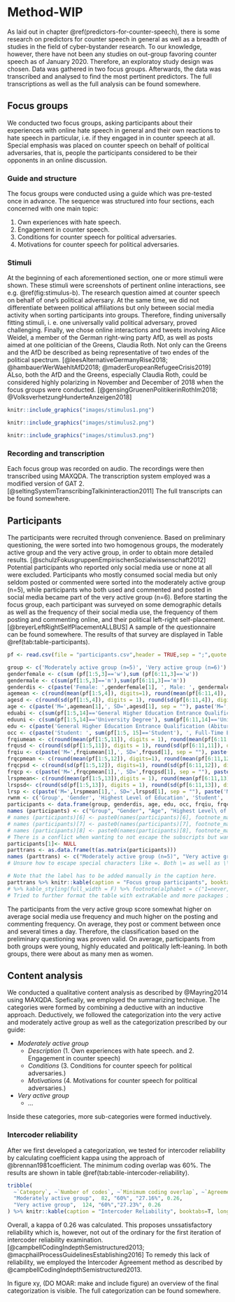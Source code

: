 # Method-WIP
As laid out in chapter \@ref(predictors-for-counter-speech), there is some research on predictors for counter speech in general as well as a breadth of studies in the field of cyber-bystander research. To our knowledge, however, there have not been any studies on out-group favoring counter speech as of January 2020. Therefore, an exploratoy study design was chosen.
Data was gathered in two focus groups. Afterwards, the data was transcribed and analysed to find the most pertinent predictors. The full transcriptions as well as the full analysis can be found somewhere.

## Focus groups
We conducted two focus groups, asking participants about their experiences with online hate speech in general and their own reactions to hate speech in particular, i.e. if they engaged in in counter speech at all. Special emphasis was placed on counter speech on behalf of political adversaries, that is, people the participants considered to be their opponents in an online discussion.

### Guide and structure
The focus groups were conducted using a guide which was pre-tested once in advance. The sequence was structured into four sections, each concerned with one main topic:

1. Own experiences with hate speech.
2. Engagement in counter speech.
3. Conditions for counter speech for political adversaries.
4. Motivations for counter speech for political adversaries.

### Stimuli
At the beginning of each aforementioned section, one or more stimuli were shown. These stimuli were screenshots of pertinent online interactions, see e.g. \@ref(fig:stimulus-b). The research question aimed at counter speech on behalf of one's political adversary. At the same time, we did not differentiate between political affiliations but only between social media activity when sorting participants into groups. Therefore, finding universally fitting stimuli, i. e. one universally valid political adversary, proved challenging. Finally, we chose online interactions and tweets involving Alice Weidel, a member of the German right-wing party AfD, as well as posts aimed at one politician of the Greens, Claudia Roth. Not only can the Greens and the AfD be described as being representative of two endes of the political spectrum. [@leesAlternativeGermanyRise2018; @hambauerWerWaehltAfD2018; @maderEuropeanRefugeeCrisis2019] ALso, both the AfD and the Greens, especially Claudia Roth, could be considered highly polarizing in November and December of 2018 when the focus groups were conducted. [@gensingGruenenPolitikerinRothIm2018; @VolksverhetzungHunderteAnzeigen2018]

```r
knitr::include_graphics("images/stimulus1.png")
```


```r
knitr::include_graphics("images/stimulus2.png")
```

```r
knitr::include_graphics("images/stimulus3.png")
```

### Recording and transcription
Each focus group was recorded on audio. The recordings were then transcribed using MAXQDA. The transcription system employed was a modified version of GAT 2. [@seltingSystemTranscribingTalkininteraction2011] The full transcripts can be found somewhere.

## Participants
The participants were recruited through convenience. Based on preliminary questioning, the were sorted into two homogenous groups, the moderately active group and the very active group, in order to obtain more detailed results. [@schulzFokusgruppenEmpirischenSozialwissenschaft2012] Potential participants who reported only social media use or none at all were excluded. Participants who mostly consumed social media but only seldom posted or commented were sorted into the moderately active group (n=5), while participants who both used and commented and posted in social media became part of the very active group (n=6).
Before starting the focus group, each participant was surveyed on some demographic details as well as the frequency of their social media use, the frequency of them posting and commenting online, and their political left-right self-placement. [@breyerLeftRightSelfPlacementALLBUS] A sample of the questionnaire can be found somewhere. The results of that survey are displayed in Table \@ref(tab:table-participants). 
```r
pf <- read.csv(file = "participants.csv",header = TRUE,sep = ";",quote = "",dec = ",", fill = TRUE, nrows = 11, )
```
```r
group <- c('Moderately active group (n=5)', 'Very active group (n=6)')
genderfemale <- c(sum (pf[1:5,3]=='w'),sum (pf[6:11,3]=='w'))
gendermale <- c(sum(pf[1:5,3]=='m'),sum(pf[6:11,3]=='m'))
genderdis <- c(paste('Female: ',genderfemale[1], ', Male: ', gendermale[1], sep = ""), paste('Female: ',genderfemale[2], ', Male: ', gendermale[2], sep = ""))
agemean <- c(round(mean(pf[1:5,4]), digits=1), round(mean(pf[6:11,4]), digits = 1))
agesd <- c(round(sd(pf[1:5,4]), digits = 1), round(sd(pf[6:11,4]), digits = 1))
age <- c(paste('M=',agemean[1],', SD=',agesd[1], sep = ""), paste('M=',agemean[2],', SD=',agesd[2], sep = ""))
eduabi <- c(sum(pf[1:5,14]=='General Higher Education Entrance Qualification (Abitur)'), sum(pf[6:11,14]=='General Higher Education Entrance Qualification (Abitur)'))
eduuni <- c(sum(pf[1:5,14]=='University Degree'), sum(pf[6:11,14]=='University Degree'))
edu <- c(paste('General Higher Education Entrance Qualification (Abitur): ', eduabi[1], ', University Degree: ', eduuni[1], sep = ""), paste('General Higher Education Entrance Qualification (Abitur): ', eduabi[2], ', University Degree: ', eduuni[2], sep = ""))
occ <- c(paste('Student: ', sum(pf[1:5, 15]=='Student'), ', Full-Time Employment: ', (5 - sum(pf[1:5, 15]=='Student')), sep = ""), paste('Student: ', sum(pf[6:11, 15]=='Student'), ', Full-Time Employment: ', (6 - sum(pf[6:11, 15]=='Student')), sep = ""))
frqiumean <- c(round(mean(pf[1:5,11]), digits = 1), round(mean(pf[6:11,11]), digits = 1))
frqusd <- c(round(sd(pf[1:5,11]), digits = 1), round(sd(pf[6:11,11]), digits = 1))
frqiu <- c(paste('M=',frqiumean[1],', SD=',frqusd[1], sep = ""), paste('M=',frqiumean[2],', SD=',frqusd[2], sep = ""))
frqcpmean <- c(round(mean(pf[1:5,12]), digits=1), round(mean(pf[6:11,12]), digits=1))
frqcpsd <- c(round(sd(pf[1:5,12]), digits=1), round(sd(pf[6:11,12]), digits=1))
frqcp <- c(paste('M=',frqcpmean[1],', SD=',frqcpsd[1], sep = ""), paste('M=',frqcpmean[2],', SD=',frqcpsd[2], sep = ""))
lrspmean<- c(round(mean(pf[1:5,13]),digits = 1), round(mean(pf[6:11,13]), digits = 1))
lrspsd<- c(round(sd(pf[1:5,13]), digits = 1), round(sd(pf[6:11,13]), digits = 1))
lrsp <- c(paste('M=',lrspmean[1],', SD=',lrspsd[1], sep = ""), paste('M=',lrspmean[2],', SD=',lrspsd[2], sep = ""))
rwnm <- c('Group', 'Gender', 'Highest Level of Education', 'Student', 'Frequency of Use Social Media', 'Frequency of Posting and Commenting Online', 'Left-Right Self-Placement')
participants <- data.frame(group, genderdis, age, edu, occ, frqiu, frqcp, lrsp)
names (participants) <- c("Group", "Gender", "Age", "Highest Level\ of Education", "Occupation", "Frequency of Social Media Use","Frequency of Posting and Commenting Online", "Political Left-Right Self-Placement")
# names (participants)[6] <- paste0(names(participants)[6], footnote_marker_alphabet(1), footnote_marker_alphabet(2))
# names (participants)[7] <- paste0(names(participants)[7], footnote_marker_alphabet(1))
# names (participants)[8] <- paste0(names(participants)[8], footnote_marker_alphabet(3))
# There is a conflict when wanting to not escape the subscripts but wanting to escape the = in the description. Therefore commented out until I find a solution.
participants[1]<- NULL
parttrans <- as.data.frame(t(as.matrix(participants)))
names (parttrans) <- c("Moderately active group (n=5)", "Very active group (n=6)")
# Unsure how to escape special characters like =. Both \= as well as \\= do not seem to work.
```

```r
# Note that the label has to be added manually in the caption here.
parttrans %>% knitr::kable(caption = "Focus group participants", booktabs=T) 
# %>% kable_styling(full_width = F) %>% footnote(alphabet = c("1=never, 2=very rarely, 3=several times a month, 4=several times a week, 5=daily, 6=several times a day;", "Averaged over 6 types of platforms (social networking sites, video platforms, blogs, online newspapers, infotainment, social news);","1=left, 10=right")) %>% column_spec(1, width=20) %>% column_spec(2, width=40) %>% column_spec(3, width = 40)
# Tried to further format the table with extraKable and more packages in lncs-template-test. Unfortunately does not seem to work, therefore commented out. :)
```
The participants from the very active group score somewhat higher on average social media use frequency and much higher on the posting and commenting frequency. On average, they post or comment between once and several times a day. Therefore, the classification based on the preliminary questioning was proven valid. On average, participants from both groups were young, highly educated and politically left-leaning. In both groups, there were about as many men as women.

## Content analysis
We conducted a qualitative content analysis as described by @Mayring2014 using MAXQDA. Spefically, we employed the summarizing technique. The categories were formed by combining a deductive with an inductive approach. Deductively, we followed the categorization into the very active and moderately active group as well as the categorization prescribed by our guide:

* _Moderately active group_
  + _Description_ (1. Own experiences with hate speech. and 2. Engagement in counter speech)
  + _Conditions_ (3. Conditions for counter speech for political adversaries.)
  + _Motivations_ (4. Motivations for counter speech for political adversaries.)
* _Very active group_
  + _..._
 
Inside these categories, more sub-categories were formed inductively.

### Intercoder reliability
After we first developed a categorization, we tested for intercoder reliability by calculating coefficient kappa using the approach of @brennan1981coefficient. The minimum coding overlap was 60%. The results are shown in table \@ref(tab:table-intercoder-reliability).

```r
tribble(
  ~`Category`, ~`Number of codes`, ~`Minimum coding overlap`, ~`Agreement`, ~`kappa`,
  "Moderately active group",  82, "60%", "27.16%", 0.26,
  "Very active group",  124, "60%","27.23%", 0.26
) %>% knitr::kable(caption = "Intercoder Reliability", booktabs=T, longtable=T)
```
Overall, a kappa of 0.26 was calculated. This proposes unssatisfactory reliability which is, however, not out of the ordinary for the first iteration of intercoder reliability examination. [@campbellCodingIndepthSemistructured2013; @macphailProcessGuidelinesEstablishing2016] To remedy this lack of reliability, we employed the Intercoder Agreement method as described by @campbellCodingIndepthSemistructured2013.

In figure xy, (DO MOAR: make and include figure) an overview of the final categorization is visible. The full categorization can be found somewhere.

